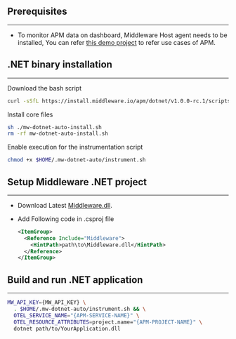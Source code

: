 ## Prerequisites
---
* To monitor APM data on dashboard, Middleware Host agent needs to be installed, You can refer [this demo project](https://github.com/middleware-labs/demo-apm/tree/master/dotnet) to refer use cases of APM.


## .NET binary installation
---
Download the bash script
```bash
curl -sSfL https://install.middleware.io/apm/dotnet/v1.0.0-rc.1/scripts/mw-dotnet-auto-install.sh -O
```
Install core files
```bash
sh ./mw-dotnet-auto-install.sh
rm -rf mw-dotnet-auto-install.sh
```
Enable execution for the instrumentation script
```bash
chmod +x $HOME/.mw-dotnet-auto/instrument.sh
```

## Setup Middleware .NET project
---
* Download Latest [Middleware.dll](https://github.com/middleware-labs/dotnet-plugin/releases).


* Add Following code in .csproj file
  ```xml
  <ItemGroup>
    <Reference Include="Middleware">
      <HintPath>path\to\Middleware.dll</HintPath>
    </Reference>
  </ItemGroup>
  ```

## Build and run .NET application
---
  ```bash
  MW_API_KEY={MW_API_KEY} \
    . $HOME/.mw-dotnet-auto/instrument.sh && \
    OTEL_SERVICE_NAME="{APM-SERVICE-NAME}" \
    OTEL_RESOURCE_ATTRIBUTES=project.name="{APM-PROJECT-NAME}" \
    dotnet path/to/YourApplication.dll
  ```
